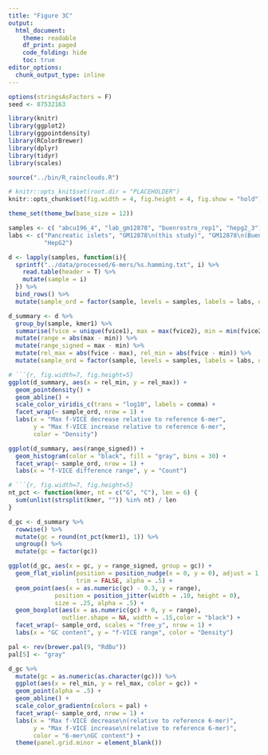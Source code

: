 ```yaml
---
title: "Figure 3C"
output:
  html_document:
    theme: readable
    df_print: paged
    code_folding: hide
    toc: true
editor_options: 
  chunk_output_type: inline
---
```


```r
options(stringsAsFactors = F)
seed <- 87532163

library(knitr)
library(ggplot2)
library(ggpointdensity)
library(RColorBrewer)
library(dplyr)
library(tidyr)
library(scales)

source("../bin/R_rainclouds.R")

# knitr::opts_knit$set(root.dir = "PLACEHOLDER")
knitr::opts_chunk$set(fig.width = 4, fig.height = 4, fig.show = "hold")

theme_set(theme_bw(base_size = 12))
```

```r

samples <- c( "abcu196_4", "lab_gm12878", "buenrostro_rep1", "hepg2_3")
labs <- c("Pancreatic islets", "GM12878\n(this study)", "GM12878\n(Buenrostro)",
          "HepG2")

d <- lapply(samples, function(i){
  sprintf("../data/processed/6-mers/%s.hamming.txt", i) %>% 
    read.table(header = T) %>% 
    mutate(sample = i)
  }) %>% 
  bind_rows() %>% 
  mutate(sample_ord = factor(sample, levels = samples, labels = labs, ordered = T))

d_summary <- d %>% 
  group_by(sample, kmer1) %>% 
  summarise(fvice = unique(fvice1), max = max(fvice2), min = min(fvice2)) %>% 
  mutate(range = abs(max - min)) %>% 
  mutate(range_signed = max - min) %>% 
  mutate(rel_max = abs(fvice - max), rel_min = abs(fvice - min)) %>% 
  mutate(sample_ord = factor(sample, levels = samples, labels = labs, ordered = T))
```

```r
# ```{r, fig.width=7, fig.height=5}
ggplot(d_summary, aes(x = rel_min, y = rel_max)) +
  geom_pointdensity() +
  geom_abline() +
  scale_color_viridis_c(trans = "log10", labels = comma) +
  facet_wrap(~ sample_ord, nrow = 1) + 
  labs(x = "Max f-VICE decrease relative to reference 6-mer", 
       y = "Max f-VICE increase relative to reference 6-mer", 
       color = "Density")

ggplot(d_summary, aes(range_signed)) +
  geom_histogram(color = "black", fill = "gray", bins = 30) +
  facet_wrap(~ sample_ord, nrow = 1) + 
  labs(x = "f-VICE difference range", y = "Count")
```

```r
# ```{r, fig.width=7, fig.height=5}
nt_pct <- function(kmer, nt = c("G", "C"), len = 6) {
  sum(unlist(strsplit(kmer, "")) %in% nt) / len
}

d_gc <- d_summary %>% 
  rowwise() %>% 
  mutate(gc = round(nt_pct(kmer1), 1)) %>% 
  ungroup() %>% 
  mutate(gc = factor(gc))

ggplot(d_gc, aes(x = gc, y = range_signed, group = gc)) +
  geom_flat_violin(position = position_nudge(x = 0, y = 0), adjust = 1, 
                   trim = FALSE, alpha = .5) +
  geom_point(aes(x = as.numeric(gc) - 0.3, y = range), 
             position = position_jitter(width = .10, height = 0),
             size = .25, alpha = .5) +
  geom_boxplot(aes(x = as.numeric(gc) + 0, y = range), 
               outlier.shape = NA, width = .15,color = "black") +
  facet_wrap(~ sample_ord, scales = "free_y", nrow = 1) + 
  labs(x = "GC content", y = "f-VICE range", color = "Density")
```

```r
pal <- rev(brewer.pal(9, "RdBu"))
pal[5] <- "gray"

d_gc %>% 
  mutate(gc = as.numeric(as.character(gc))) %>% 
  ggplot(aes(x = rel_min, y = rel_max, color = gc)) +
  geom_point(alpha = .5) +
  geom_abline() +
  scale_color_gradientn(colors = pal) +
  facet_wrap(~ sample_ord, nrow = 1) + 
  labs(x = "Max f-VICE decrease\n(relative to reference 6-mer)", 
       y = "Max f-VICE increase\n(relative to reference 6-mer)", 
       color = "6-mer\nGC content") +
  theme(panel.grid.minor = element_blank())

```
